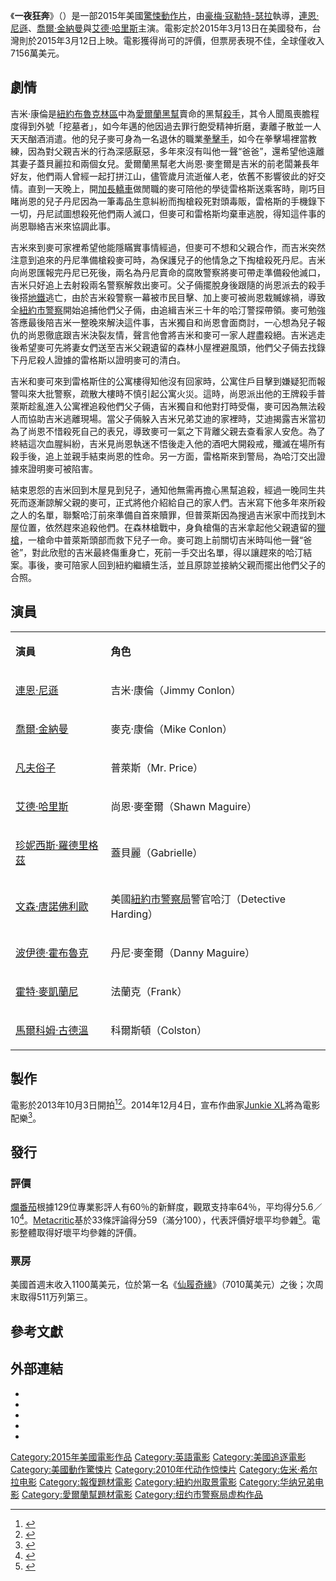 {{noteTA
|G1=Movie
|G2=Show
|1=zh-hk:祖爾·堅納文;zh-tw:喬爾·金納曼;zh-cn:乔尔·金纳曼;
}}
{{Infobox film
| name           = 一夜狂奔
| original_name  = {{lang|en|''Run All Night''}}
| image          = Run All Night Poster.jpg
| alt            = 
| caption        = 電影海報
| director       = [[豪梅·寇勒特-瑟拉|豪梅·寇勒特-瑟拉]]
| producer       = [[羅伊·李|羅伊·李]]<br />麥可·塔德羅斯<br />布魯克林·威佛
| writer         = 布拉德·英格爾斯比
| starring       = [[連恩·尼遜|連恩·尼遜]]<br />[[喬爾·金納曼|喬爾·金納曼]]<br />[[艾德·哈里斯|艾德·哈里斯]]
| music          = [[Junkie_XL|Junkie XL]]
| cinematography = [[馬丁·路荷|馬丁·路荷]]
| editing        = [[克雷格·麥凱|克雷格·麥凱]]
| studio         = [[Vertigo娛樂|Vertigo娛樂]]<br />Energy Entertainment
| distributor    = [[華納兄弟|華納兄弟]]
| released       = {{Film date|2015|3|12|臺灣、新加坡|2015|3|13|美國|2015|3|19|香港}}
| runtime        = 114分鐘<!--Theatrical runtime: 114:11--><ref>{{cite web | url=http://www.bbfc.co.uk/releases/run-all-night-film | title=''RUN ALL NIGHT'' (15) | work=[[British_Board_of_Film_Classification|British Board of Film Classification]] | date=2015-02-27 | accessdate=2015-02-28 | archive-date=2019-06-30 | archive-url=https://web.archive.org/web/20190630063740/https://bbfc.co.uk/releases/run-all-night-film }}</ref>
| country        = 美國
| language       = 英語
| budget         = 5000萬美元<ref>{{Cite web |url=http://www.latimes.com/entertainment/envelope/cotown/la-et-ct-movie-projector-cinderella-run-all-night-20150312-story.html |title=存档副本 |access-date=2015-03-13 |archive-date=2020-11-06 |archive-url=https://web.archive.org/web/20201106233151/https://www.latimes.com/entertainment/envelope/cotown/la-et-ct-movie-projector-cinderella-run-all-night-20150312-story.html }}</ref>
| gross          = 7156萬美元<ref name="BOM">{{cite web |url=http://www.boxofficemojo.com/movies/?id=runallnight.htm |title=Run All Night (2015) |website=Box Office Mojo |accessdate=2015-03-15 |archive-date=2019-03-31 |archive-url=https://web.archive.org/web/20190331220104/https://www.boxofficemojo.com/movies/?id=runallnight.htm }}</ref>
| preceded_by    = 
| followed_by    = 
| cn_name        = 暗夜逐仇{{small|（影碟）}}
| hk_name        = 一夜狂逃
| tw_name        = 一夜狂奔
| sg_name        = 一夜狂逃
}}
《'''一夜狂奔'''》（{{lang-en|''Run All Night''}}）是一部2015年美國[[驚悚片|驚悚]][[動作片|動作片]]，由[[豪梅·寇勒特-瑟拉|豪梅·寇勒特-瑟拉]]執導，[[連恩·尼遜|連恩·尼遜]]、[[喬爾·金納曼|喬爾·金納曼]]與[[艾德·哈里斯|艾德·哈里斯]]主演。電影定於2015年3月13日在美國發布，台灣則於2015年3月12日上映。電影獲得尚可的評價，但票房表現不佳，全球僅收入7156萬美元。

==劇情==
吉米·康倫是[[紐約|紐約]][[布魯克林區|布魯克林區]]中為[[愛爾蘭幫|愛爾蘭黑幫]]賣命的黑幫[[殺手|殺手]]，其令人聞風喪膽程度得到外號「挖墓者」，如今年邁的他因過去罪行飽受精神折磨，妻離子散並一人天天酗酒消遣。他的兒子麥可身為一名退休的職業[[拳擊手|拳擊手]]，如今在拳擊場裡當教練，因為對父親吉米的行為深感厭惡，多年來沒有叫他一聲“爸爸”，還希望他遠離其妻子蓋貝麗拉和兩個女兒。愛爾蘭黑幫老大尚恩·麥奎爾是吉米的前老闆兼長年好友，他們兩人曾經一起打拼江山，儘管歲月流逝催人老，依舊不影響彼此的好交情。直到一天晚上，開[[加長轎車|加長轎車]]做閒職的麥可陪他的學徒雷格斯送乘客時，剛巧目睹尚恩的兒子丹尼因為一筆毒品生意糾紛而掏槍殺死對頭毒販，雷格斯的手機錄下一切，丹尼試圖想殺死他們兩人滅口，但麥可和雷格斯均棄車逃脫，得知這件事的尚恩聯絡吉米來協調此事。

吉米來到麥可家裡希望他能隱瞞實事情經過，但麥可不想和父親合作，而吉米突然注意到追來的丹尼準備槍殺麥可時，為保護兒子的他情急之下掏槍殺死丹尼。吉米向尚恩匯報完丹尼已死後，兩名為丹尼賣命的腐敗警察將麥可帶走準備殺他滅口，吉米只好追上去射殺兩名警察解救出麥可。父子倆擺脫身後跟隨的尚恩派去的殺手後搭[[紐約地鐵|地鐵]]逃亡，由於吉米殺警察一幕被市民目擊、加上麥可被尚恩栽贓嫁禍，導致全[[紐約市警察|紐約市警察]]開始追捕他們父子倆，由追緝吉米三十年的哈汀警探帶領。麥可勉強答應最後陪吉米一整晚來解決這件事，吉米獨自和尚恩會面商討，一心想為兒子報仇的尚恩徹底跟吉米決裂友情，聲言他會將吉米和麥可一家人趕盡殺絕。吉米逃走後希望麥可先將妻女們送至吉米父親遺留的森林小屋裡避風頭，他們父子倆去找錄下丹尼殺人證據的雷格斯以證明麥可的清白。

吉米和麥可來到雷格斯住的公寓樓得知他沒有回家時，公寓住戶目擊到嫌疑犯而報警叫來大批警察，疏散大樓時不慎引起公寓火災。這時，尚恩派出他的王牌殺手普萊斯趁亂進入公寓裡追殺他們父子倆，吉米獨自和他對打時受傷，麥可因為無法殺人而協助吉米逃離現場。當父子倆躲入吉米兄弟艾迪的家裡時，艾迪揭露吉米當初為了尚恩不惜殺死自己的表兄，導致麥可一氣之下背離父親去查看家人安危。為了終結這次血腥糾紛，吉米見尚恩執迷不悟後走入他的酒吧大開殺戒，殲滅在場所有殺手後，追上並親手結束尚恩的性命。另一方面，雷格斯來到警局，為哈汀交出證據來證明麥可被陷害。

結束恩怨的吉米回到木屋見到兒子，通知他無需再擔心黑幫追殺，經過一晚同生共死而逐漸諒解父親的麥可，正式將他介紹給自己的家人們。吉米寫下他多年來所殺之人的名單，聯繫哈汀前來準備自首來贖罪，但普萊斯因為搜過吉米家中而找到木屋位置，依然趕來追殺他們。在森林槍戰中，身負槍傷的吉米拿起他父親遺留的[[獵槍|獵槍]]，一槍命中普萊斯頭部而救下兒子一命。麥可跑上前關切吉米時叫他一聲“爸爸”，對此欣慰的吉米最終傷重身亡，死前一手交出名單，得以讓趕來的哈汀結案。事後，麥可陪家人回到紐約繼續生活，並且原諒並接納父親而擺出他們父子的合照。

==演員==
{|class="wikitable"
|- style="background:cornflowerblue; color:white" align=center
|'''演員''' ||'''角色'''
|-
|[[連恩·尼遜|連恩·尼遜]]||吉米·康倫（Jimmy Conlon）
|-
|[[喬爾·金納曼|喬爾·金納曼]]||麥克·康倫（Mike Conlon）
|-
|[[凡夫俗子_(歌手)|凡夫俗子]]||普萊斯（Mr. Price）
|-
|[[艾德·哈里斯|艾德·哈里斯]]||尚恩·麥奎爾（Shawn Maguire）
|-
|[[珍妮西斯·羅德里格茲|珍妮西斯·羅德里格茲]]||蓋貝麗（Gabrielle）
|-
|[[文森·唐諾佛利歐|文森·唐諾佛利歐]]||美國[[紐約市警察局|紐約市警察局]]警官哈汀（Detective Harding）
|-
|[[波伊德·霍布魯克|波伊德·霍布魯克]]||丹尼·麥奎爾（Danny Maguire）
|-
|[[霍特·麥凱蘭尼|霍特·麥凱蘭尼]]||法蘭克（Frank）
|-
|[[馬爾科姆·古德溫|馬爾科姆·古德溫]]||科爾斯頓（Colston）
|}

==製作==
電影於2013年10月3日開拍<ref>{{cite news|title=Production Begins on Run All Night, Starring Liam Neeson|url=http://www.comingsoon.net/news/movienews.php?id=109755|accessdate=2013-10-04|newspaper=comingsoon.net|date=2013-10-03|archive-date=2014-12-28|archive-url=https://web.archive.org/web/20141228192616/http://www.comingsoon.net/news/movienews.php?id=109755}}</ref><ref>{{cite news|title=Run All Night Starring Liam Neeson Begins Production|url=http://www.movieweb.com/news/run-all-night-starring-liam-neeson-begins-production|accessdate=2013-10-04|newspaper=movieweb.com|date=2013-10-03|archive-date=2013-10-14|archive-url=https://web.archive.org/web/20131014033345/http://www.movieweb.com/news/run-all-night-starring-liam-neeson-begins-production}}</ref>。2014年12月4日，宣布作曲家[[Junkie_XL|Junkie XL]]將為電影配樂<ref>{{cite news|title=Junkie XL to Score ‘Run All Night’|url=http://filmmusicreporter.com/2014/12/04/junkie-xl-to-score-run-all-night/|accessdate=2014-12-14|publisher=filmmusicreporter.com|date=2014-12-04|archive-date=2015-02-23|archive-url=https://web.archive.org/web/20150223093254/http://filmmusicreporter.com/2014/12/04/junkie-xl-to-score-run-all-night}}</ref>。

==發行==
===評價===
[[爛番茄|爛番茄]]根據129位專業影評人有60％的新鮮度，觀眾支持率64％，平均得分5.6／10<ref>{{cite web |url=http://www.rottentomatoes.com/m/run_all_night/ |title=Run All Night |publisher=Rotten Tomatoes |accessdate=2015-03-12 |archive-date=2022-04-24 |archive-url=https://web.archive.org/web/20220424204025/https://www.rottentomatoes.com/m/run_all_night }}</ref>。[[Metacritic|Metacritic]]基於33條評論得分59（滿分100），代表評價好壞平均參雜<ref>{{cite web|url=http://www.metacritic.com/movie/run-all-night|title=Run All Night Reviews|work=[[Metacritic|Metacritic]]|publisher=[[CBS_Interactive|CBS Interactive]]|accessdate=2015-03-12|archive-date=2022-04-16|archive-url=https://web.archive.org/web/20220416044831/https://www.metacritic.com/movie/run-all-night}}</ref>。電影整體取得好壞平均參雜的評價。

===票房===
美國首週末收入1100萬美元，位於第一名《[[仙履奇緣_(2015年電影)|仙履奇緣]]》（7010萬美元）之後；次周末取得511万列第三。

==參考文獻==
{{Reflist|2}}

==外部連結==
*{{IMDb title|2199571|Run All Night}}
*{{rotten-tomatoes|run_all_night|Run All Night}}
*{{Amg movie|586687|Run All Night}}
*{{mojo title|runallnight|Run All Night}}
*{{metacritic film|run-all-night|Run All Night}}

{{Jaume Collet-Serra}}
{{DEFAULTSORT:Run All Night (film)}}
[[Category:2015年美國電影作品|Category:2015年美國電影作品]]
[[Category:英語電影|Category:英語電影]]
[[Category:美國追逐電影|Category:美國追逐電影]]
[[Category:美國動作驚悚片|Category:美國動作驚悚片]]
[[Category:2010年代动作惊悚片|Category:2010年代动作惊悚片]]
[[Category:佐米·希尔拉电影|Category:佐米·希尔拉电影]]
[[Category:報復題材電影|Category:報復題材電影]]
[[Category:紐約州取景電影|Category:紐約州取景電影]]
[[Category:华纳兄弟电影|Category:华纳兄弟电影]]
[[Category:愛爾蘭幫題材電影|Category:愛爾蘭幫題材電影]]
[[Category:纽约市警察局虚构作品|Category:纽约市警察局虚构作品]]
